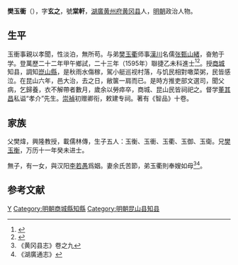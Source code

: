 {{明清人物信息框
| 姓名 = 樊玉衝
| 原名 =
| 圖片名稱= 
| 圖片大小 =
| 圖片說明 = 
| 最高職務 =昆山县知县
| 國家 = 大明 
| 爵位 =
| 籍貫 = [[湖廣|湖廣]][[黄州府|黄州府]][[黄冈县|黄冈县]]
| 族裔 = 
| 字號 = 字玄之，号棠軒
| 諡號 =
| 出生日期 = 生年不詳
| 出生地點 = 
| 逝世日期 = 卒年不詳
| 逝世地點 =
| 墓葬 =
| 配偶 = 
| 親屬 = 
| 出身 =
* 萬曆二十三年乙未科進士
| 經歷 =
| 著作 =  
}}
'''樊玉衝'''（{{bd|？||？|catIdx=}}），字'''玄之'''，號'''棠軒'''，[[湖廣承宣布政使司|湖廣]][[黄州府|黄州府]][[黄冈县|黄冈县]]人，[[明朝|明朝]]政治人物。

== 生平 ==
玉衝事親以孝聞，性淡泊，無所苟。与弟[[樊玉衢|樊玉衢]]师事[[漢川|漢川]]名儒[[張緒_(漢川)|张甄山緒]]，奋勉于学。登萬歷二十二年甲午鄉試，二十三年（1595年）聯捷乙未科進士<ref>{{Cite book|title=《皇明贡举考》卷五|last=（明）[[张朝瑞|张朝瑞]]|first=|publisher=《续修四库全书》史部第828册|year=|isbn=|location=|pages=}}</ref><ref>{{Cite book|title=贡举志五种 上|last=鲁小俊，江俊伟著|first=|publisher=武汉：武汉大学出版社|year=2009|isbn=978-7-307-07043-1|location=|pages=}}</ref>。授[[商城縣|商城]]知县，調知[[崑山縣|崑山縣]]，是秋雨水傷稼，駕小艇巡视村落，与饥民相對噉菜粥，民皆感泣。在昆山六年，邑大治，去之日，敝箧一肩而已。是時方推吏部文選司，聞父病，乞歸養，衣不解帶者數月，歲余以勞瘁卒，商城、昆山民皆祠祀之。督学[[董其昌|董其昌]]私谥“孝介”先生。[[崇禎|崇禎]]初赠卿衔，敕建专祠。著有《智品》十卷。

== 家族 ==
父樊煒，興隆教授，載儒林傳，生子五人：玉衡、玉衝、玉衢、玉御、玉衛。兄[[樊玉衡|樊玉衡]]，万历十一年癸未进士。

無子，有一女，與汉阳[[李若愚|李若愚]]爲姻。妻余氏苦節，弟玉衢則奉嫂如母<ref>《黄冈县志》卷之九</ref><ref>《湖廣通志》</ref>。

==参考文献==
{{reflist}}

{{萬曆二十三年乙未科殿試金榜}}

{{Authority control}}

{{DEFAULTSORT:}}
[[Category:樊姓|Y]]
[[Category:明朝商城縣知縣|Category:明朝商城縣知縣]]
[[Category:明朝昆山县知县|Category:明朝昆山县知县]]


{{明朝人物小作品}}